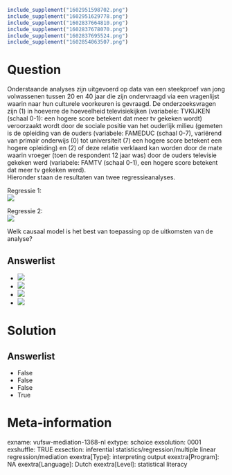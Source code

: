 ```r
include_supplement("1602951598702.png")
include_supplement("1602951629778.png")
include_supplement("1602837664810.png")
include_supplement("1602837678070.png")
include_supplement("1602837695524.png")
include_supplement("1602854063507.png")
```

Question
========
Onderstaande analyses zijn uitgevoerd op data van een steekproef van
jong volwassenen tussen 20 en 40 jaar die zijn ondervraagd via een
vragenlijst waarin naar hun culturele voorkeuren is gevraagd. De
onderzoeksvragen zijn (1) in hoeverre de hoeveelheid televisiekijken
(variabele: TVKIJKEN (schaal 0-1): een hogere score betekent dat meer tv
gekeken wordt) veroorzaakt wordt door de sociale positie van het
ouderlijk milieu (gemeten is de opleiding van de ouders (variabele:
FAMEDUC (schaal 0-7), variërend van primair onderwijs (0) tot
universiteit (7) een hogere score betekent een hogere opleiding) en (2)
of deze relatie verklaard kan worden door de mate waarin vroeger (toen
de respondent 12 jaar was) door de ouders televisie gekeken werd
(variabele: FAMTV (schaal 0-1), een hogere score betekent dat meer tv
gekeken werd).  
Hieronder staan de resultaten van twee regressieanalyses.  
  
Regressie 1:  
![](1602951598702.png)
  
Regressie 2:  
![](1602951629778.png)
  
  
Welk causaal model is het best van toepassing op de uitkomsten van de
analyse?

Answerlist
----------
* ![](1602837664810.png)
* ![](1602837678070.png)
* ![](1602837695524.png)
* ![](1602854063507.png)

Solution
========










Answerlist
----------
* False
* False
* False
* True

Meta-information
================
exname: vufsw-mediation-1368-nl
extype: schoice
exsolution: 0001
exshuffle: TRUE
exsection: inferential statistics/regression/multiple linear regression/mediation
exextra[Type]: interpreting output
exextra[Program]: NA
exextra[Language]: Dutch
exextra[Level]: statistical literacy

